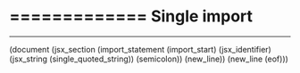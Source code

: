 =============
Single import
=============

---

(document
  (jsx_section
    (import_statement
      (import_start)
      (jsx_identifier)
      (jsx_string
        (single_quoted_string))
      (semicolon))
    (new_line))
  (new_line
    (eof)))
